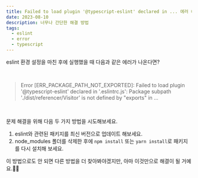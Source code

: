 ```yaml
---
title: Failed to load plugin '@typescript-eslint' declared in ... 에러 해결하기
date: 2023-08-10
description: 너무나 간단한 해결 방법
tags:
  - eslint
  - error
  - typescript
---
```


eslint 환경 설정을 마친 후에 실행했을 때 다음과 같은 에러가 나온다면?

<br />

> Error [ERR_PACKAGE_PATH_NOT_EXPORTED]: Failed to load plugin '@typescript-eslint' declared in '.eslintrc.js': Package subpath './dist/referencer/Visitor' is not defined by "exports" in ...

<br />

문제 해결을 위해 다음 두 가지 방법을 시도해보세요.

1. eslint와 관련된 패키지를 최신 버전으로 업데이트 해보세요.
2. node_modules 폴더를 삭제한 후에 `npm install` 또는 `yarn install`로 패키지를 다시 설치해 보세요.

이 방법으로도 안 되면 다른 방법을 더 찾아봐야겠지만, 아마 이것만으로 해결이 될 거예요.🙏🏻
